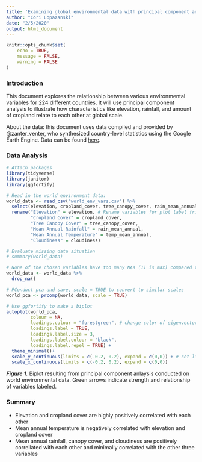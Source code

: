 ```yaml
---
title: 'Examining global environmental data with principal component analysis'
author: "Cori Lopazanski"
date: "2/5/2020"
output: html_document
---
```


```r
knitr::opts_chunk$set(
	echo = TRUE,
	message = FALSE,
	warning = FALSE
)
```

### Introduction

This document explores the relationship between various environmental variables for 224 different countries. It will use principal component analysis to illustrate how characteristics like elevation, rainfall, and amount of cropland relate to each other at global scale.

About the data: this document uses data compiled and provided by @zanter_venter, who synthesized country-level statistics using the Google Earth Engine. Data can be found [here](https://www.kaggle.com/zanderventer/environmental-variables-for-world-countries). 

### Data Analysis

```r
# Attach packages
library(tidyverse)
library(janitor)
library(ggfortify)

# Read in the world environment data:
world_data <- read_csv("world_env_vars.csv") %>% 
  select(elevation, cropland_cover, tree_canopy_cover, rain_mean_annual, temp_mean_annual, cloudiness) %>% 
  rename("Elevation" = elevation, # Rename variables for plot label friendliness later
         "Cropland Cover" = cropland_cover,
         "Tree Canopy Cover" = tree_canopy_cover,
         "Mean Annual Rainfall" = rain_mean_annual,
         "Mean Annual Temperature" = temp_mean_annual,
         "Cloudiness" = cloudiness)

# Evaluate missing data situation
# summary(world_data)

# None of the chosen variables have too many NAs (11 is max) compared to data set - will drop those
world_data <- world_data %>% 
  drop_na()

# PConduct pca and save, scale = TRUE to convert to similar scales
world_pca <- prcomp(world_data, scale = TRUE)

# Use ggfortify to make a biplot
autoplot(world_pca,
         colour = NA,
         loadings.colour = "forestgreen", # change color of eigenvectors
         loadings.label = TRUE, 
         loadings.label.size = 3,
         loadings.label.colour = "black",
         loadings.label.repel = TRUE) +
  theme_minimal()+
  scale_y_continuous(limits = c(-0.2, 0.2), expand = c(0,0)) + # set limits to scale of x and y axis
  scale_x_continuous(limits = c(-0.2, 0.2), expand = c(0,0))
```

***Figure 1.*** Biplot resulting from principal component anlaysis conducted on world environmental data. Green arrows indicate strength and relationship of variables labeled.


### Summary

- Elevation and cropland cover are highly positively correlated with each other
- Mean annual temperature is negatively correlated with elevation and cropland cover
- Mean annual rainfall, canopy cover, and cloudiness are positively correllated with each other and minimally correlated with the other three variables
